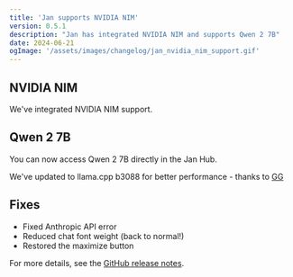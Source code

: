 ```yaml
---
title: 'Jan supports NVIDIA NIM'
version: 0.5.1
description: "Jan has integrated NVIDIA NIM and supports Qwen 2 7B"
date: 2024-06-21
ogImage: '/assets/images/changelog/jan_nvidia_nim_support.gif'
---
```



<ChangelogHeader/>

## NVIDIA NIM

We've integrated NVIDIA NIM support.

## Qwen 2 7B

You can now access Qwen 2 7B directly in the Jan Hub.

We've updated to llama.cpp b3088 for better performance - thanks to [GG](https://github.com/ggerganov) 

## Fixes

- Fixed Anthropic API error
- Reduced chat font weight (back to normal!)
- Restored the maximize button

For more details, see the [GitHub release notes](https://github.com/janhq/jan/releases/tag/v0.5.1).
